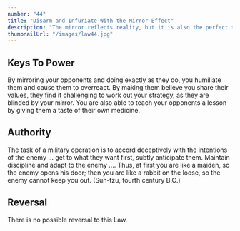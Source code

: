 ```yaml
---
number: "44"
title: "Disarm and Infuriate With the Mirror Effect"
description: "The mirror reflects reality, hut it is also the perfect tool for deception: When you mirror your enemies, doing exactly as they do, they cannot figure out your strategy. The Mirror Effect mocks and humiliates them, making them overreact. By holding up a mirror to their psyches, you seduce them with the illusion that you share their values; by holding up a mirror to their actions, you teach them a lesson. Few can resist the power of the Mirror Effect."
thumbnailUrl: "/images/law44.jpg"
---
```


## Keys To Power

By mirroring your opponents and doing exactly as they do, you humiliate them and cause them to overreact. By making them believe you share their values, they find it challenging to work out your strategy, as they are blinded by your mirror. You are also able to teach your opponents a lesson by giving them a taste of their own medicine.

## Authority

The task of a military operation is to accord deceptively with the intentions of the enemy ... get to what they want first, subtly anticipate them. Maintain discipline and adapt to the enemy .... Thus, at first you are like a maiden, so the enemy opens his door; then you are like a rabbit on the loose, so the enemy cannot keep you out. (Sun-tzu, fourth century B.C.)

## Reversal

There is no possible reversal to this Law.
